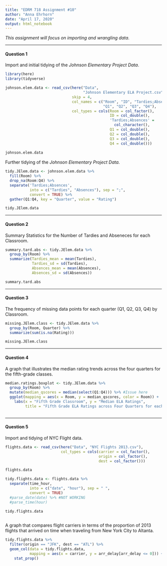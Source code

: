 ---
title: "EDRM 718 Assignment #10"
author: "Anna Ehrhorn"
date: "April 17, 2020"
output: html_notebook
---

*This assignment will focus on importing and wrangling data.*


***
#### Question 1

Import and initial tidying of the *Johnson Elementary Project Data*.

```{r}
library(here)
library(tidyverse)

johnson.elem.data <- read_csv(here("Data", 
                                   "Johnson Elementary ELA Project.csv"), 
                              skip = 4, 
                              col_names = c("Room", "ID", "Tardies;Absences",
                                            "Q1", "Q2", "Q3", "Q4"),
                              col_types = cols(Room = col_factor(),
                                               ID = col_double(),
                                               'Tardies;Absences' = 
                                                 col_character(),
                                               Q1 = col_double(),
                                               Q2 = col_double(),
                                               Q3 = col_double(),
                                               Q4 = col_double()))
                      
johnson.elem.data
```


Further tidying of the *Johnson Elementary Project Data*.

```{r}
tidy.JElem.data <- johnson.elem.data %>% 
  fill(Room) %>%
  drop_na(Room:Q4) %>%
  separate('Tardies;Absences', 
           into = c("Tardies", "Absences"), sep = ";",
           convert = TRUE) %>%
  gather(Q1:Q4, key = "Quarter", value = "Rating")

tidy.JElem.data
```



***
#### Question 2

Summary Statistics for the Number of Tardies and Abseneces for each Classroom.

```{r}
summary.tard.abs <- tidy.JElem.data %>%
  group_by(Room) %>%
  summarize(Tardies_mean = mean(Tardies),
            Tardies_sd = sd(Tardies),
            Absences_mean = mean(Absences),
            Absences_sd = sd(Absences))

summary.tard.abs
```


***
#### Question 3

The frequency of missing data points for each quarter (Q1, Q2, Q3, Q4) by 
Classroom. 

```{r}
missing.JElem.class <- tidy.JElem.data %>%
  group_by(Room, Quarter) %>%
  summarize(sum(is.na(Rating)))

missing.JElem.class
```


***
#### Question 4

A graph that illustrates the median rating trends across the four quarters for
the fifth-grade classes.

```{r}
median.ratings.boxplot <- tidy.JElem.data %>%
  group_by(Room) %>%
  mutate(median_qscores = median(select(Q1:Q4))) %>% #Issue here
  ggplot(mapping = aes(x = Room, y = median_qscores, color = Room)) +
    labs(x = "Fifth Grade Classroom", y = "Median ELA Ratings", 
         title = "Fifth Grade ELA Ratings across Four Quarters for each Classroom")
    
```


***
#### Question 5

Import and tidying of NYC Flight data.

```{r}

flights.data <- read_csv(here("Data", "NYC Flights 2013.csv"),
                         col_types = cols(carrier = col_factor(),
                                          origin = col_factor(),
                                          dest = col_factor()))

flights.data

tidy.flights.data <- flights.data %>% 
  separate(time_hour, 
           into = c("date", "hour"), sep = " ",
           convert = TRUE) 
  #parse_date(date) %>% #NOT WORKING
  #parse_time(hour)  

tidy.flights.data
  
```


A graph that compares flight carriers in terms of the proportion of 2013 flights
that arrived on time when traveling from New York City to Altanta.

```{r}
tidy.flights.data %>%
  filter(origin == "JFK", dest == "ATL") %>%
  geom_col(data = tidy.flights.data, 
           mapping = aes(x = carrier, y = arr_delay[arr_delay <= 0])) +
    stat_prop()
```

